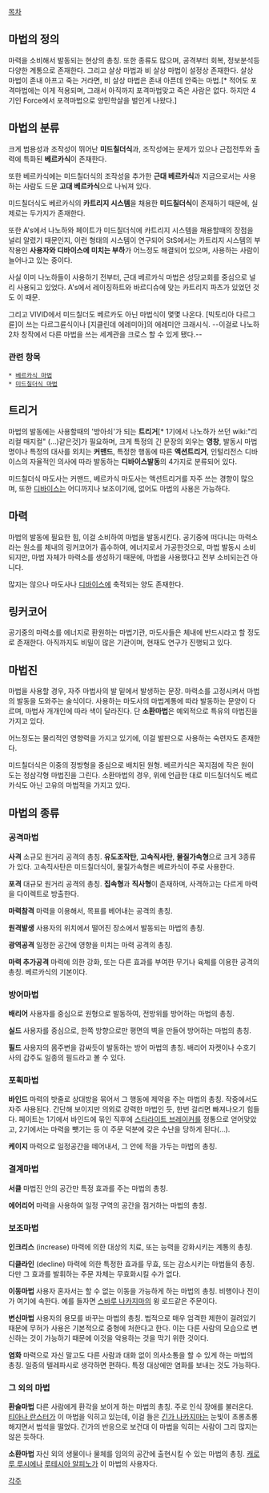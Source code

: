 [[목차]]

== 마법의 정의 ==
마력을 소비해서 발동되는 현상의 총칭. 또한 종류도 많으며, 공격부터 회복, 정보분석등 다양한 계통으로 존재한다. 그리고 살상 마법과 비 살상 마법이 설정상 존재한다. 살상 마법이 존내 아프고 죽는 거라면, 비 살상 마법은 존내 아픈데 안죽는 마법.[* 적어도 포격마법에는 이게 적용되며, 그래서 아직까지 포격마법맞고 죽은 사람은 없다. 하지만 4기인 Force에서 포격마법으로 양민학살을 벌인게 나왔다.]

== 마법의 분류 ==
크게 범용성과 조작성이 뛰어난 '''미드칠더식'''과, 조작성에는 문제가 있으나 근접전투와 출력에 특화된 '''베르카식'''이 존재한다. 

또한 베르카식에는 미드칠더식의 조작성을 추가한 '''근대 베르카식'''과 지금으로서는 사용하는 사람도 드문 '''고대 베르카식'''으로 나눠져 있다. 

미드칠더식도 베르카식의 '''카트리지 시스템'''을 채용한 '''미드칠더식'''이 존재하기 때문에, 실제로는 두가지가 존재한다.

또한 A's에서 나노하와 페이트가 미드칠더식에 카트리지 시스템을 채용할때의 장점을 널리 알렸기 때문인지, 이런 형태의 시스템이 연구되어 StS에서는 카트리지 시스템의 부작용인 '''사용자와 디바이스에 미치는 부하'''가 어느정도 해결되어 있으며, 사용하는 사람이 늘어나고 있는 중이다.

사실 이미 나노하들이 사용하기 전부터, 근대 베르카식 마법은 성당교회를 중심으로 널리 사용되고 있었다. A's에서 레이징하트와 바르디슈에 맞는 카트리지 파츠가 있었던 것도 이 때문.

그리고 VIVID에서 미드칠더도 베르카도 아닌 마법식이 몇몇 나온다. [빅토리아 다르그륜]이 쓰는 다르그륜식이나 [지클린데 에레미아]의 에레미안 크래시식. --이걸로 나노하 2차 창작에서 다른 마법을 쓰는 세계관을 크로스 할 수 있게 됐다.--

=== 관련 항목 ===
 * [[베르카식 마법]]
 * [[미드칠더식 마법]]

== 트리거 ==
마법의 발동에는 사용할때의 '방아쇠'가 되는 '''트리거'''[* 1기에서 나노하가 쓰던 wiki:"리리컬 매지컬" (…)같은것]가 필요하며, 크게 특정의 긴 문장의 외우는 '''영창''', 발동시 마법명이나 특정의 대사를 외치는 '''커맨드''', 특정한 행동에 따른 '''액션트리거''', 인털리전스 디바이스의 자율적인 의사에 따라 발동하는 '''디바이스발동'''의 4가지로 분류되어 있다.

미드칠더식 마도사는 커맨드, 베르카식 마도사는 액션트리거를 자주 쓰는 경향이 많으며, 또한 [[디바이스]]는 어디까지나 보조이기에, 없어도 마법의 사용은 가능하다.

== 마력 ==
마법의 발동에 필요한 힘, 이걸 소비하여 마법을 발동시킨다. 공기중에 떠다니는 마력소라는 원소를 체내의 링커코어가 흡수하여, 에너지로서 가공한것으로, 마법 발동시 소비되지만, 마법 자체가 마력소를 생성하기 때문에, 마법을 사용했다고 전부 소비되는건 아니다. 

많지는 않으나 마도사나 [[디바이스]]에 축적되는 양도 존재한다.

== 링커코어 ==
공기중의 마력소를 에너지로 환원하는 마법기관, 마도사들은 체내에 반드시라고 할 정도로 존재한다. 아직까지도 비밀이 많은 기관이며, 현재도 연구가 진행되고 있다.

== 마법진 ==
마법을 사용할 경우, 자주 마법사의 발 밑에서 발생하는 문장. 마력소를 고정시켜서 마법의 발동을 도와주는 술식이다. 사용하는 마도사의 마법계통에 따라 발동하는 문양이 다르며, 마법사 개개인에 따라 색이 달라진다. 단 '''소환마법'''은 예외적으로 특유의 마법진을 가지고 있다.

어느정도는 물리적인 영향력을 가지고 있기에, 이걸 발판으로 사용하는 숙련자도 존재한다.

미드칠더식은 이중의 정방형을 중심으로 배치된 원형. 베르카식은 꼭지점에 작은 원이 도는 정삼각형 마법진을 그린다. 소환마법의 경우, 위에 언급한 대로 미드칠더식도 베르카식도 아닌 고유의 마법적을 가지고 있다.

== 마법의 종류 ==
=== 공격마법 ===
'''사격'''
소규모 원거리 공격의 총칭. '''유도조작탄''', '''고속직사탄''', '''물질가속형'''으로 크게 3종류가 있다. 고속직사탄은 미드칠더식이, 물질가속형은 베르카식이 주로 사용한다.

'''포격'''
대규모 원거리 공격의 총칭. '''집속형'''과 '''직사형'''이 존재하며, 사격하고는 다르게 마력을 다이렉트로 방출한다.

'''마력참격'''
마력을 이용해서, 목표를 베어내는 공격의 총칭.

'''원격발생'''
사용자의 위치에서 떨어진 장소에서 발동되는 마법의 총칭.

'''광역공격'''
일정한 공간에 영향을 미치는 마력 공격의 총칭.

'''마력 추가공격'''
마력에 의한 강화, 또는 다른 효과를 부여한 무기나 육체를 이용한 공격의 총칭. 베르카식의 기본이다.

=== 방어마법 ===
'''배리어'''
사용자를 중심으로 원형으로 발동하여, 전방위를 방어하는 마법의 총칭.

'''실드'''
사용자를 중심으로, 한쪽 방향으로만 평면의 벽을 만들어 방어하는 마법의 총칭. 

'''필드'''
사용자의 몸주변을 감싸듯이 발동하는 방어 마법의 총칭. 배리어 자켓이나 수호기 사의 갑주도 일종의 필드라고 볼 수 있다.

=== 포획마법 ===
'''바인드'''
마력의 밧줄로 상대방을 묶어서 그 행동에 제약을 주는 마법의 총칭. 
작중에서도 자주 사용된다. 간단해 보이지만 의외로 강력한 마법인 듯, 한번 걸리면 빠져나오기 힘들다. 페이트는 1기에서 바인드에 묶인 직후에 [[스타라이트 브레이커]]를 정통으로 얻어맞았고, 2기에서는 마력을 뺏기는 등 이 주문 덕분에 갖은 수난을 당하게 된다(...).  

'''케이지'''
마력으로 일정공간을 떼어내서, 그 안에 적을 가두는 마법의 총칭.

=== 결계마법 ===
'''서클'''
마법진 안의 공간만 특정 효과를 주는 마법의 총칭.

'''에어리어'''
마력을 사용하여 일정 구역의 공간을 점거하는 마법의 총칭.

=== 보조마법 ===
'''인크리스''' (increase)
마력에 의한 대상의 치료, 또는 능력을 강화시키는 계통의 총칭.

'''디클라인''' (decline)
마력에 의한 특정한 효과를 무효, 또는 감소시키는 마법들의 총칭. 다만 그 효과를 발휘하는 주문 자체는 무효화시킬 수가 없다.

'''이동마법'''
사용자 혼자서는 할 수 없는 이동을 가능하게 하는 마법의 총칭. 비행이나 전이가 여기에 속한다. 예를 들자면 [[스바루 나카지마]]의 윙 로드같은 주문이다.

'''변신마법'''
사용자의 용모를 바꾸는 마법의 총칭. 법적으로 매우 엄격한 제한이 걸려있기 때문에 무허가 사용은 기본적으로 중형에 처한다고 한다. 이는 다른 사람의 모습으로 변신하는 것이 가능하기 때문에 이것을 악용하는 것을 막기 위한 것이다. 

'''염화'''
마력으로 자신 말고도 다른 사람과 대화 없이 의사소통을 할 수 있게 하는 마법의 총칭. 일종의 텔레파시로 생각하면 편하다. 특정 대상에만 염화를 보내는 것도 가능하다.

=== 그 외의 마법 ===
'''환술마법'''
다른 사람에게 환각을 보이게 하는 마법의 총칭. 주로 인식 장애를 불러온다. [[티아나 란스터]]가 이 마법을 익히고 있는데, 이걸 들은 [[긴가 나카지마]]는 눈빛이 초롱초롱해지면서 법석을 떨었다. 긴가의 반응으로 보건대 이 마법을 익히는 사람이 그리 많지는 않은 듯하다. 

'''소환마법'''
자신 외의 생물이나 물체를 임의의 공간에 출현시킬 수 있는 마법의 총칭. [[캐로 루 루시에]]나 [[루테시아 알피노]]가 이 마법의 사용자다.

[[각주]]
